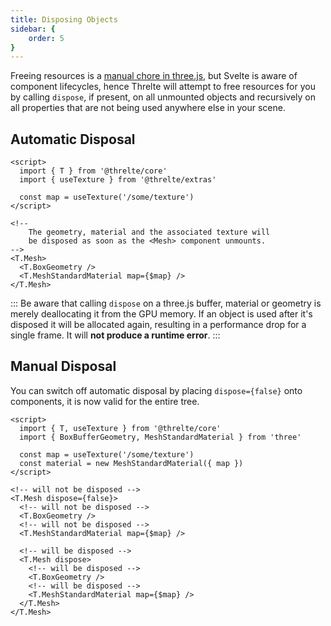 ```yaml
---
title: Disposing Objects
sidebar: {
	order: 5
}
---
```


Freeing resources is a [manual chore in three.js](https://threejs.org/docs/index.html#manual/en/introduction/How-to-dispose-of-objects), but Svelte is aware of component lifecycles, hence Threlte will attempt to free resources for you by calling `dispose`, if present, on all unmounted objects and recursively on all properties that are not being used anywhere else in your scene.

## Automatic Disposal

```svelte
<script>
  import { T } from '@threlte/core'
  import { useTexture } from '@threlte/extras'

  const map = useTexture('/some/texture')
</script>

<!--
	The geometry, material and the associated texture will
	be disposed as soon as the <Mesh> component unmounts.
-->
<T.Mesh>
  <T.BoxGeometry />
  <T.MeshStandardMaterial map={$map} />
</T.Mesh>
```

:::
Be aware that calling `dispose` on a three.js buffer, material or geometry is merely deallocating
it from the GPU memory. If an object is used after it's disposed it will be allocated again,
resulting in a performance drop for a single frame. It will **not produce a runtime error**.
:::

## Manual Disposal

You can switch off automatic disposal by placing `dispose={false}` onto components, it is now valid for the entire tree.

```svelte
<script>
  import { T, useTexture } from '@threlte/core'
  import { BoxBufferGeometry, MeshStandardMaterial } from 'three'

  const map = useTexture('/some/texture')
  const material = new MeshStandardMaterial({ map })
</script>

<!-- will not be disposed -->
<T.Mesh dispose={false}>
  <!-- will not be disposed -->
  <T.BoxGeometry />
  <!-- will not be disposed -->
  <T.MeshStandardMaterial map={$map} />

  <!-- will be disposed -->
  <T.Mesh dispose>
    <!-- will be disposed -->
    <T.BoxGeometry />
    <!-- will be disposed -->
    <T.MeshStandardMaterial map={$map} />
  </T.Mesh>
</T.Mesh>
```
